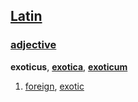 ==[[Latin]]==
===[[adjective]]===
'''exoticus''', '''[[exotica]]''', '''[[exoticum]]'''

#[[foreign]], [[exotic]]